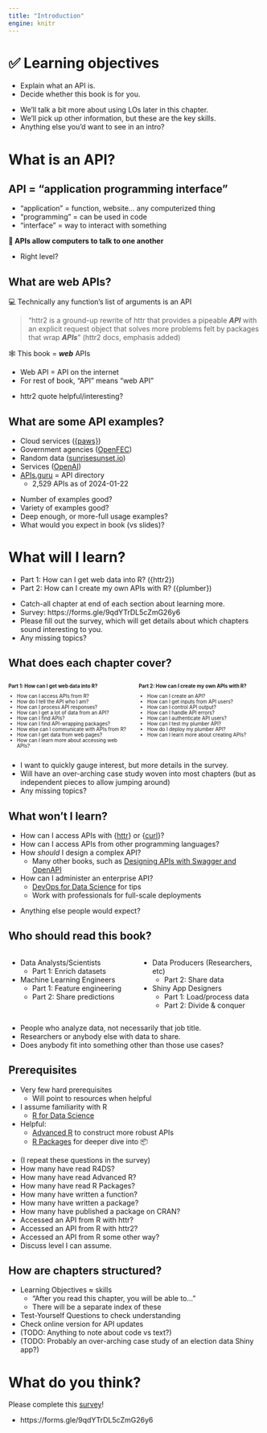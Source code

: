 ```yaml
---
title: "Introduction"
engine: knitr
---
```


# ️✅ Learning objectives

::: nonincremental
-   Explain what an API is.
-   Decide whether this book is for you.
:::

::: notes
-   We'll talk a bit more about using LOs later in this chapter.
-   We'll pick up other information, but these are the key skills.
-   Anything else you'd want to see in an intro?
:::

# What is an API?

## API = "application programming interface"

-   "application" = function, website... any computerized thing
-   "programming" = can be used in code
-   "interface" = way to interact with something

::: fragment
**🤖 APIs allow computers to talk to one another**
:::

::: notes
-   Right level?
:::

## What are web APIs?

::: fragment
💻 Technically any function's list of arguments is an API
:::
::: fragment
> "httr2 is a ground-up rewrite of httr that provides a pipeable ***API*** with an explicit request object that solves more problems felt by packages that wrap ***APIs***" (httr2 docs, emphasis added)
:::
::: fragment
🕸️ This book = ***web*** APIs

-   Web API = API on the internet
-   For rest of book, "API" means "web API"
:::

::: notes
-   httr2 quote helpful/interesting?
:::

## What are some API examples?

-   Cloud services ([{paws}](https://cran.r-project.org/package=paws))
-   Government agencies ([OpenFEC](https://api.open.fec.gov/developers/))
-   Random data ([sunrisesunset.io](https://sunrisesunset.io/api/))
-   Services ([OpenAI](https://openai.com/product))
-   [APIs.guru](https://apis.guru/) = API directory
    -   2,529 APIs as of 2024-01-22

::: notes
-   Number of examples good?
-   Variety of examples good?
-   Deep enough, or more-full usage examples?
-   What would you expect in book (vs slides)?
:::

# What will I learn?

-   Part 1: How can I get web data into R? ({httr2})
-   Part 2: How can I create my own APIs with R? ({plumber})

::: notes
-   Catch-all chapter at end of each section about learning more.
-   Survey: https://forms.gle/9qdYTrDL5cZmG26y6
-   Please fill out the survey, which will get details about which chapters sound interesting to you.
-   Any missing topics?
:::

## What does each chapter cover?

:::: {.columns style="font-size: 0.7em;"}
::: {.column .fragment .incremental width="50%"}
**Part 1: How can I get web data into R?**

-   How can I access APIs from R?
-   How do I tell the API who I am?
-   How can I process API responses?
-   How can I get a lot of data from an API?
-   How can I find APIs?
-   How can I find API-wrapping packages?
-   How else can I communicate with APIs from R?
-   How can I get data from web pages?
-   How can I learn more about accessing web APIs?
:::
::: {.column .fragment .incremental width="50%"}
**Part 2: How can I create my own APIs with R?**

-   How can I create an API?
-   How can I get inputs from API users?
-   How can I control API output?
-   How can I handle API errors?
-   How can I authenticate API users?
-   How can I test my plumber API?
-   How do I deploy my plumber API?
-   How can I learn more about creating APIs?
:::
::::

::: notes
-   I want to quickly gauge interest, but more details in the survey.
-   Will have an over-arching case study woven into most chapters (but as independent pieces to allow jumping around)
-   Any missing topics?
:::

## What won't I learn?

-   How can I access APIs with {[httr](https://httr.r-lib.org/)} or {[curl](https://jeroen.r-universe.dev/curl)}?
-   How can I access APIs from other programming languages?
-   How *should* I design a complex API?
    -   Many other books, such as [Designing APIs with Swagger and OpenAPI](https://www.manning.com/books/designing-apis-with-swagger-and-openapi)
-   How can I administer an enterprise API?
    -   [DevOps for Data Science](https://do4ds.com/) for tips
    -   Work with professionals for full-scale deployments

::: notes
-   Anything else people would expect?
:::

## Who should read this book?

:::: {.columns}
::: {.column .fragment .incremental width="50%"}
-   Data Analysts/Scientists
    -   Part 1: Enrich datasets
-   Machine Learning Engineers
    -   Part 1: Feature engineering
    -   Part 2: Share predictions

:::
::: {.column .fragment .incremental width="50%"}
-   Data Producers (Researchers, etc)
    -   Part 2: Share data
-   Shiny App Designers
    -   Part 1: Load/process data
    -   Part 2: Divide & conquer

:::
::::

::: notes
-   People who analyze data, not necessarily that job title.
-   Researchers or anybody else with data to share.
-   Does anybody fit into something other than those use cases?
:::

## Prerequisites

-   Very few hard prerequisites
    -   Will point to resources when helpful
-   I assume familiarity with R
    -   [R for Data Science](https://r4ds.hadley.nz/)
-   Helpful:
    -   [Advanced R](https://adv-r.hadley.nz/) to construct more robust APIs
    -   [R Packages](https://r-pkgs.org/) for deeper dive into 📦

::: notes
-   (I repeat these questions in the survey)
-   How many have read R4DS?
-   How many have read Advanced R?
-   How many have read R Packages?
-   How many have written a function?
-   How many have written a package?
-   How many have published a package on CRAN?
-   Accessed an API from R with httr?
-   Accessed an API from R with httr2?
-   Accessed an API from R some other way?
-   Discuss level I can assume.
:::

## How are chapters structured?

-   Learning Objectives ≈ skills
    -   "After you read this chapter, you will be able to..."
    -   There will be a separate index of these
-   Test-Yourself Questions to check understanding
-   Check online version for API updates
-   (TODO: Anything to note about code vs text?)
-   (TODO: Probably an over-arching case study of an election data Shiny app?)

# What do you think?

Please complete this [survey](https://forms.gle/9qdYTrDL5cZmG26y6)!

::: notes
-   https://forms.gle/9qdYTrDL5cZmG26y6
:::
